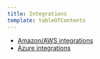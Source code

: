 ```yaml
---
title: Integrations
template: tableOfContents
---
```


* [Amazon/AWS integrations](/docs/infrastructure/integrations/integrations/amazonaws-integrations-0)
* [Azure integrations](/docs/infrastructure/integrations/integrations/azure-integrations)
